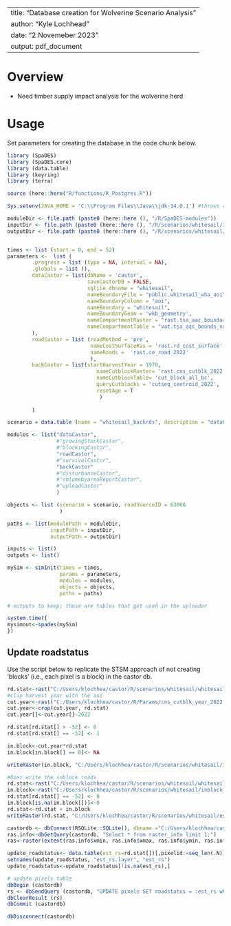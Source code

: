 <!--
Copyright 2020 Province of British Columbia
 
Licensed under the Apache License, Version 2.0 (the "License");
you may not use this file except in compliance with the License.
You may obtain a copy of the License at
 
http://www.apache.org/licenses/LICENSE-2.0
 
Unless required by applicable law or agreed to in writing, software distributed under the License is distributed on an "AS IS" BASIS,
WITHOUT WARRANTIES OR CONDITIONS OF ANY KIND, either express or implied.
See the License for the specific language governing permissions and limitations under the License.-->

---
title: "Database creation for Wolverine Scenario Analysis"
author: "Kyle Lochhead"
date: "2 Novemeber 2023"
output: pdf_document
---

# Overview
-	Need timber supply impact analysis for the wolverine herd


# Usage
Set parameters for creating the database in the code chunk below.

```r
library (SpaDES)
library (SpaDES.core)
library (data.table)
library (keyring)
library (terra)

source (here::here("R/functions/R_Postgres.R"))

Sys.setenv(JAVA_HOME = 'C:\\Program Files\\Java\\jdk-14.0.1') #throws an error if pointing to different version of java (i.e., 32 vs 64 bit)

moduleDir <- file.path (paste0 (here::here (), "/R/SpaDES-modules"))
inputDir <- file.path (paste0 (here::here (), "/R/scenarios/whitesail/inputs")) %>% reproducible::checkPath (create = TRUE)
outputDir <- file.path (paste0 (here::here (), "/R/scenarios/whitesail/outputs")) %>% reproducible::checkPath (create = TRUE)


times <- list (start = 0, end = 52)
parameters <-  list (
        .progress = list (type = NA, interval = NA),
        .globals = list (),
        dataCastor = list(dbName = 'castor',
                          saveCastorDB = FALSE,
                          sqlite_dbname = "whitesail", 
                          nameBoundaryFile = "public.whitesail_wha_aoi", 
                          nameBoundaryColumn = "aoi", 
                          nameBoundary = "whitesail", 
                          nameBoundaryGeom = 'wkb_geometry',
                          nameCompartmentRaster = "rast.tsa_aac_boundary", 
                          nameCompartmentTable = "vat.tsa_aac_bounds_vat" 
        ),
        roadCastor = list (roadMethod = 'pre',
                           nameCostSurfaceRas = 'rast.rd_cost_surface',
                           nameRoads =  'rast.ce_road_2022'
                           ),
        backCastor = list(startHarvestYear = 1970,
                             nameCutblockRaster= 'rast.cns_cutblk_2022', 
                             nameCutblockTable= 'cut_block_all_bc', 
                             queryCutblocks = 'cutseq_centroid_2022',
                             resetAge = T 
                              )
        
        )

scenario = data.table (name = "whitesail_backrds", description = "dataCastor output")

modules <- list("dataCastor",
                #"growingStockCastor",
                #"blockingCastor", 
                "roadCastor",
                #"survivalCastor",
                "backCastor"
                #"disturbanceCastor",
                #"volumebyareaReportCastor",
                #"uploadCastor"
                )

objects <- list (scenario = scenario, roadSourceID = 63066
                 )

paths <- list(modulePath = moduleDir,
              inputPath = inputDir,
              outputPath = outputDir)

inputs <- list()
outputs <- list()

mySim <- simInit(times = times, 
                 params = parameters, 
                 modules = modules,
                 objects = objects,
                 paths = paths)

# outputs to keep; these are tables that get used in the uploader

system.time({
mysimout<-spades(mySim)
})

```

## Update roadstatus
Use the script below to replicate the STSM approach of not creating 'blocks' (i.e., each pixel is a block) in the castor db.

```r
rd.stat<-rast("C:/Users/klochhea/castor/R/scenarios/whitesail/whitesail_backrds_whitesail_pre_status_52.tif")
#clip harvest year with the aoi
cut.year<-rast("C:/Users/klochhea/castor/R/Params/cns_cutblk_year_2022.tif")
cut.year<-crop(cut.year, rd.stat)
cut.year[]<-cut.year[]-2022

rd.stat[rd.stat[] > -52] <- 0
rd.stat[rd.stat[] == -52] <- 1

in.block<-cut.year*rd.stat
in.block[in.block[] == 0]<- NA

writeRaster(in.block, "C:/Users/klochhea/castor/R/scenarios/whitesail/inblock_whitesail.tif")

#Over write the inblock roads
rd.stat<-rast("C:/Users/klochhea/castor/R/scenarios/whitesail/whitesail_backrds_whitesail_pre_status_52.tif")
in.block<-rast("C:/Users/klochhea/castor/R/scenarios/whitesail/inblock_whitesail.tif")
rd.stat[rd.stat[] == -52] <- 0
in.block[is.na(in.block[])]<-0
rd.stat<-rd.stat + in.block
writeRaster(rd.stat, "C:/Users/klochhea/castor/R/scenarios/whitesail/est_roadstatus_whitesail.tif")

castordb <- dbConnect(RSQLite::SQLite(), dbname ="C:/Users/klochhea/castor/R/scenarios/wolverine/wolverine_castordb.sqlite")
ras.info<-dbGetQuery(castordb, "Select * from raster_info limit 1;")
ras<-raster(extent(ras.info$xmin, ras.info$xmax, ras.info$ymin, ras.info$ymax), nrow = ras.info$nrow, ncol = ras.info$ncell/ras.info$nrow, vals =0, crs = 3005)

update_roadstatus<- data.table(est_rs=rd.stat[])[,pixelid:=seq_len(.N)]
setnames(update_roadstatus, "est_rs.layer", "est_rs")
update_roadstatus<-update_roadstatus[!is.na(est_rs),]

# update pixels table 
dbBegin (castordb)
rs <- dbSendQuery (castordb, "UPDATE pixels SET roadstatus = :est_rs where pixelid = :pixelid;", update_roadstatus)
dbClearResult (rs)
dbCommit (castordb)

dbDisconnect(castordb)
```

